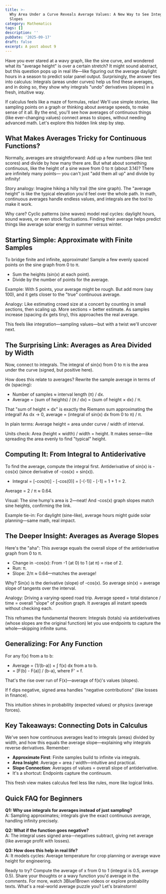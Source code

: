 ```yaml
---
title: >-
  Why Area Under a Curve Reveals Average Values: A New Way to See Integrals and
  Slopes
category: Mathematics
tags: []
description: ''
pubDate: '2025-09-17'
draft: false
excerpt: A post about 9
---
```


Have you ever stared at a wavy graph, like the sine curve, and wondered what its "average height" is over a certain stretch? It might sound abstract, but this question pops up in real life—like figuring out the average daylight hours in a season to predict solar panel output. Surprisingly, the answer ties into calculus: Integrals (areas under curves) help us find these averages, and in doing so, they show why integrals "undo" derivatives (slopes) in a fresh, intuitive way.

If calculus feels like a maze of formulas, relax! We'll use simple stories, like sampling points on a graph or thinking about average speeds, to make sense of it all. By the end, you'll see how averages of continuous things (like ever-changing values) connect areas to slopes, without needing advanced math. Let's explore this hidden link step by step.

## What Makes Averages Tricky for Continuous Functions?

Normally, averages are straightforward: Add up a few numbers (like test scores) and divide by how many there are. But what about something continuous, like the height of a sine wave from 0 to π (about 3.14)? There are infinitely many points— you can't just "add them all up" and divide by infinity!

Story analogy: Imagine hiking a hilly trail (the sine graph). The "average height" is like the typical elevation you'd feel over the whole path. In math, continuous averages handle endless values, and integrals are the tool to make it work.

Why care? Cyclic patterns (sine waves) model real cycles: daylight hours, sound waves, or even stock fluctuations. Finding their average helps predict things like average solar energy in summer versus winter.

## Starting Simple: Approximate with Finite Samples

To bridge finite and infinite, approximate! Sample a few evenly spaced points on the sine graph from 0 to π.

- Sum the heights (sin(x) at each point).
- Divide by the number of points for the average.

Example: With 5 points, your average might be rough. But add more (say 100), and it gets closer to the "true" continuous average.

Analogy: Like estimating crowd size at a concert by counting in small sections, then scaling up. More sections = better estimate. As samples increase (spacing dx gets tiny), this approaches the real average.

This feels like integration—sampling values—but with a twist we'll uncover next.

## The Surprising Link: Averages as Area Divided by Width

Now, connect to integrals. The integral of sin(x) from 0 to π is the area under the curve (signed, but positive here).

How does this relate to averages? Rewrite the sample average in terms of dx (spacing):

- Number of samples ≈ interval length (π) / dx.
- Average = (sum of heights) / (π / dx) = (sum of height × dx) / π.

That "sum of height × dx" is exactly the Riemann sum approximating the integral! As dx → 0, average = (integral of sin(x) dx from 0 to π) / π.

In plain terms: Average height = area under curve / width of interval.

Units check: Area (height × width) / width = height. It makes sense—like spreading the area evenly to find "typical" height.

## Computing It: From Integral to Antiderivative

To find the average, compute the integral first. Antiderivative of sin(x) is -cos(x) (since derivative of -cos(x) = sin(x)).

- Integral = [-cos(π)] - [-cos(0)] = [-(-1)] - [-1] = 1 + 1 = 2.

Average = 2 / π ≈ 0.64.

Visual: The sine hump's area is 2—neat! And -cos(x) graph slopes match sine heights, confirming the link.

Example tie-in: For daylight (sine-like), average hours might guide solar planning—same math, real impact.

## The Deeper Insight: Averages as Average Slopes

Here's the "aha": This average equals the overall slope of the antiderivative graph from 0 to π.

- Change in -cos(x): From -1 (at 0) to 1 (at π) = rise of 2.
- Run: π.
- Slope: 2/π ≈ 0.64—matches the average!

Why? Sin(x) is the derivative (slope) of -cos(x). So average sin(x) = average slope of tangents over the interval.

Analogy: Driving a varying-speed road trip. Average speed = total distance / time = overall "slope" of position graph. It averages all instant speeds without checking each.

This reframes the fundamental theorem: Integrals (totals) via antiderivatives (whose slopes are the original function) let you use endpoints to capture the whole—skipping infinite sums.

## Generalizing: For Any Function

For any f(x) from a to b:

- Average = (1/(b-a)) × ∫ f(x) dx from a to b.
- = [F(b) - F(a)] / (b-a), where F' = f.

That's the rise over run of F(x)—average of f(x)'s values (slopes).

If f dips negative, signed area handles "negative contributions" (like losses in finance).

This intuition shines in probability (expected values) or physics (average forces).

## Key Takeaways: Connecting Dots in Calculus

We've seen how continuous averages lead to integrals (areas) divided by width, and how this equals the average slope—explaining why integrals reverse derivatives. Remember:

- **Approximate First**: Finite samples build to infinite via integrals.
- **Area Insight**: Average = area / width—intuitive and practical.
- **Slope Connection**: Averages of values = overall slope of antiderivative.
- It's a shortcut: Endpoints capture the continuum.

This fresh view makes calculus feel less like rules, more like logical links.

## Quick FAQ for Beginners

**Q1: Why use integrals for averages instead of just sampling?**  
A: Sampling approximates; integrals give the exact continuous average, handling infinity precisely.

**Q2: What if the function goes negative?**  
A: The integral uses signed area—negatives subtract, giving net average (like average profit with losses).

**Q3: How does this help in real life?**  
A: It models cycles: Average temperature for crop planning or average wave height for engineering.

Ready to try? Compute the average of x from 0 to 1 (integral is 0.5, average 0.5). Share your thoughts or a wavy function you'd average in the comments. For more, watch 3Blue1Brown videos or explore probability texts. What's a real-world average puzzle you? Let's brainstorm!
